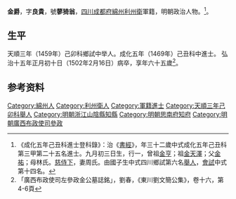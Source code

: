 {{明清人物信息框
| 姓名 = 金爵
| 原名 =
| 圖片名稱= 
| 圖片大小 =
| 圖片說明 = 
| 最高職務 = 廣西布政司左參政
| 國家 = 大明 
| 爵位 =
| 籍貫 = [[四川|四川]][[成都府|成都府]][[綿州|綿州]]
| 族裔 = 
| 字號 = 字良貴，號蓼猗翁
| 諡號 =
| 出生日期 = 正統三年（1438年）九月初三日
| 出生地點 =
| 逝世日期 = 弘治十五年正月初十日（1502年2月16日）
| 逝世地點 =
| 墓葬 =
| 配偶 = 周氏
| 親屬 = 
| 出身 =
* 成化五年己丑科同進士出身
| 經歷 =
| 著作 =
}}
'''金爵'''{{BD|1438年||1502年|2月16日||}}，字'''良貴'''，號'''蓼猗翁'''，[[四川|四川]][[成都府|成都府]][[綿州|綿州]][[利州衛|利州衛]]軍籍，明朝政治人物。<ref>《成化五年己丑科進士登科錄》：治《[[書經|書經]]》，年三十二歲中式成化五年己丑科第三甲第二十五名進士。九月初三日生，行一，曾祖[[金亨|金亨]]；祖[[金天澤|金天澤]]；父[[金祐|金祐]]；母林氏。[[慈侍下|慈侍下]]，妻周氏。由國子生中式四川鄉試第六名[[舉人|舉人]]，[[會試|會試]]中式第十四名。</ref>。

==生平==
<!-- 十岁補郡博士弟子，少年老成。 -->天順三年（1459年）己卯科鄉試中举人。成化五年（1469年）己丑科中進士。<!-- 為[[浙江省|浙江省]][[紹興府|紹興府]][[山陰縣_(浙江省)|山陰縣]]知縣，越四年擢升[[太僕寺|太僕寺]]丞。秩滿陟貴州[[思南府|思南府]][[知府|知府]]，入名宦祠<ref>金爵，四川綿州人。由進士弘治間任。宅心仁恕，敷政近民，因觀襲敝，革除橫征，立五年四空之法，以便編徭，民懷其惠。及歸去，郡人謝景威有詩贈之日：「山嶽鍾英產俊才，早登廊廟作鹽梅。虎符承命君周重，金帶橫腰祖德培。昔日魚懸今又見，往年龜放不同來。清名遠播宸旒下，州詔重開出風台。」，嘉靖十五年，知府洪價采眾論，舉入名宦祠。嘉靖《思南府志》卷五，官師志</ref>。再升廣西布政使司左參政<ref>弘治十四年十二月戊辰，升貴州思南府知府金爵為廣西布政司左參政。《明孝宗實錄》卷182</ref>，未受命而病不起， -->弘治十五年正月初十日（1502年2月16日）病卒，享年六十五歲<ref>「廣西布政使司左參政金公墓誌銘」，劉春，《東川劉文簡公集》，卷十六，第4-6頁</ref>。

<!-- ==家族==
其先乃[[松江府|松江府]][[上海縣|上海縣]]人，自其祖金亨在[[利州衛|利州衛]]當差，遂家於綿州，金亨生金天澤，金天澤生金祐，即金爵之父，以其貴贈太僕寺丞、中憲大夫、思南知府，母林[[恭人|恭人]]。

子二，長[[金獻民|金獻民]]，成化二十年甲辰科三甲第195名進士，為御史山東按察司副使兵備天津。次金俊民。女三，溫玉、粹玉、璞玉。孫男四，金白、[[金皐|金皐]]（弘治辛酉科舉人、正德六年辛未科進士）、[[金皡|金皡]]（正德九年甲戌科進士）、金泉。曾孫[[金深|金深]]（嘉靖三十二年進士）。 -->

== 参考资料 ==
{{reflist}}

{{成化五年己丑科殿試金榜}}
{{金爵家族}}

{{Authority control}}

{{DEFAULTSORT:Jin金}}
[[Category:綿州人|Category:綿州人]]
[[Category:利州衛人|Category:利州衛人]]
[[Category:軍籍進士|Category:軍籍進士]]
[[Category:天順三年己卯科舉人|Category:天順三年己卯科舉人]]
[[Category:明朝浙江山陰縣知縣|Category:明朝浙江山陰縣知縣]]
[[Category:明朝思南府知府|Category:明朝思南府知府]]
[[Category:明朝廣西布政使司參政|Category:明朝廣西布政使司參政]]